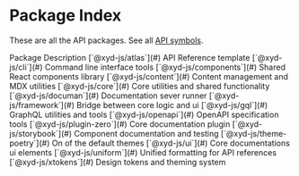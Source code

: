 # Package Index

These are all the API packages. See all [API symbols](#).

<Table>
    <Table.Head>
        <Table.Tr>
            <Table.Th>Package</Table.Th>
            <Table.Th numeric>Description</Table.Th>
        </Table.Tr>
    </Table.Head>
    <Table.Body>
        <Table.Tr>
            <Table.Td>
                <Table.ModelCell>
                    [`@xyd-js/atlas`](#)
                </Table.ModelCell>
            </Table.Td>
            <Table.Td numeric muted>
                <Table.Cell>
                    API Reference template
                </Table.Cell>
            </Table.Td>
        </Table.Tr>
        <Table.Tr>
            <Table.Td>
                <Table.ModelCell>
                    [`@xyd-js/cli`](#)
                </Table.ModelCell>
            </Table.Td>
            <Table.Td numeric muted>
                <Table.Cell>
                    Command line interface tools
                </Table.Cell>
            </Table.Td>
        </Table.Tr>
        <Table.Tr>
            <Table.Td>
                <Table.ModelCell>
                    [`@xyd-js/components`](#)
                </Table.ModelCell>
            </Table.Td>
            <Table.Td numeric muted>
                <Table.Cell>
                    Shared React components library
                </Table.Cell>
            </Table.Td>
        </Table.Tr>
        <Table.Tr>
            <Table.Td>
                <Table.ModelCell>
                    [`@xyd-js/content`](#)
                </Table.ModelCell>
            </Table.Td>
            <Table.Td numeric muted>
                <Table.Cell>
                    Content management and MDX utilities
                </Table.Cell>
            </Table.Td>
        </Table.Tr>
        <Table.Tr>
            <Table.Td>
                <Table.ModelCell>
                    [`@xyd-js/core`](#)
                </Table.ModelCell>
            </Table.Td>
            <Table.Td numeric muted>
                <Table.Cell>
                    Core utilities and shared functionality
                </Table.Cell>
            </Table.Td>
        </Table.Tr>
        <Table.Tr>
            <Table.Td>
                <Table.ModelCell>
                    [`@xyd-js/documan`](#)
                </Table.ModelCell>
            </Table.Td>
            <Table.Td numeric muted>
                <Table.Cell>
                    Documentation sever runner
                </Table.Cell>
            </Table.Td>
        </Table.Tr>
        <Table.Tr>
            <Table.Td>
                <Table.ModelCell>
                    [`@xyd-js/framework`](#)
                </Table.ModelCell>
            </Table.Td>
            <Table.Td numeric muted>
                <Table.Cell>
                    Bridge between core logic and ui
                </Table.Cell>
            </Table.Td>
        </Table.Tr>
        <Table.Tr>
            <Table.Td>
                <Table.ModelCell>
                    [`@xyd-js/gql`](#)
                </Table.ModelCell>
            </Table.Td>
            <Table.Td numeric muted>
                <Table.Cell>
                    GraphQL utilities and tools
                </Table.Cell>
            </Table.Td>
        </Table.Tr>
        <Table.Tr>
            <Table.Td>
                <Table.ModelCell>
                    [`@xyd-js/openapi`](#)
                </Table.ModelCell>
            </Table.Td>
            <Table.Td numeric muted>
                <Table.Cell>
                    OpenAPI specification tools
                </Table.Cell>
            </Table.Td>
        </Table.Tr>
        <Table.Tr>
            <Table.Td>
                <Table.ModelCell>
                    [`@xyd-js/plugin-zero`](#)
                </Table.ModelCell>
            </Table.Td>
            <Table.Td numeric muted>
                <Table.Cell>
                    Core documentation plugin
                </Table.Cell>
            </Table.Td>
        </Table.Tr>
        <Table.Tr>
            <Table.Td>
                <Table.ModelCell>
                    [`@xyd-js/storybook`](#)
                </Table.ModelCell>
            </Table.Td>
            <Table.Td numeric muted>
                <Table.Cell>
                    Component documentation and testing
                </Table.Cell>
            </Table.Td>
        </Table.Tr>
        <Table.Tr>
            <Table.Td>
                <Table.ModelCell>
                    [`@xyd-js/theme-poetry`](#)
                </Table.ModelCell>
            </Table.Td>
            <Table.Td numeric muted>
                <Table.Cell>
                    On of the default themes
                </Table.Cell>
            </Table.Td>
        </Table.Tr>
        <Table.Tr>
            <Table.Td>
                <Table.ModelCell>
                    [`@xyd-js/ui`](#)
                </Table.ModelCell>
            </Table.Td>
            <Table.Td numeric muted>
                <Table.Cell>
                    Core documentations ui elements
                </Table.Cell>
            </Table.Td>
        </Table.Tr>
        <Table.Tr>
            <Table.Td>
                <Table.ModelCell>
                    [`@xyd-js/uniform`](#)
                </Table.ModelCell>
            </Table.Td>
            <Table.Td numeric muted>
                <Table.Cell>
                    Unified formatting for API references
                </Table.Cell>
            </Table.Td>
        </Table.Tr>
        <Table.Tr>
            <Table.Td>
                <Table.ModelCell>
                    [`@xyd-js/xtokens`](#)
                </Table.ModelCell>
            </Table.Td>
            <Table.Td numeric muted>
                <Table.Cell>
                    Design tokens and theming system
                </Table.Cell>
            </Table.Td>
        </Table.Tr>
    </Table.Body>
</Table>
